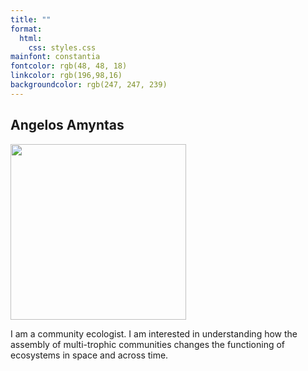 ```yaml
---
title: ""
format: 
  html: 
    css: styles.css
mainfont: constantia 
fontcolor: rgb(48, 48, 18)
linkcolor: rgb(196,98,16)
backgroundcolor: rgb(247, 247, 239)
---
```


::: cent
# Angelos Amyntas
:::

![](images/me.png){fig-align="center" width="281"}

::: cent
I am a community ecologist. I am interested in understanding how the assembly of multi-trophic communities changes the functioning of ecosystems in space and across time.
:::

